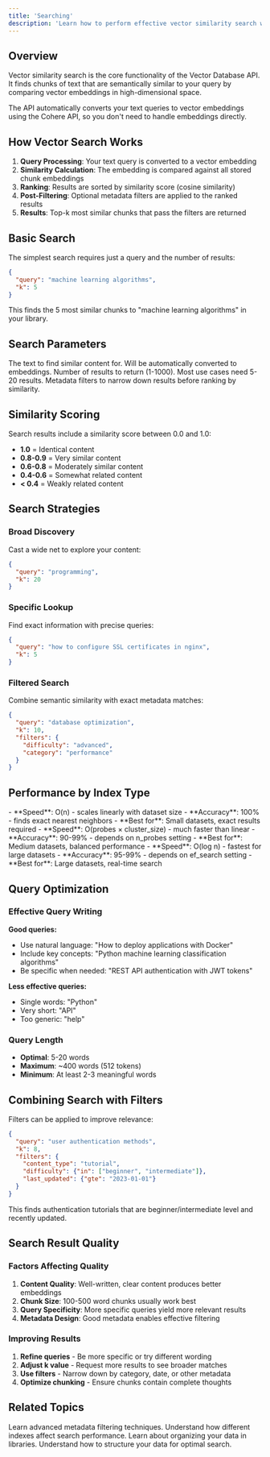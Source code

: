 ```yaml
---
title: 'Searching'
description: 'Learn how to perform effective vector similarity search with the Vector Database API'
---
```


## Overview

Vector similarity search is the core functionality of the Vector Database API. It finds chunks of text that are semantically similar to your query by comparing vector embeddings in high-dimensional space.

<Info>
The API automatically converts your text queries to vector embeddings using the Cohere API, so you don't need to handle embeddings directly.
</Info>

## How Vector Search Works

1. **Query Processing**: Your text query is converted to a vector embedding
2. **Similarity Calculation**: The embedding is compared against all stored chunk embeddings
3. **Ranking**: Results are sorted by similarity score (cosine similarity)
4. **Post-Filtering**: Optional metadata filters are applied to the ranked results
5. **Results**: Top-k most similar chunks that pass the filters are returned

## Basic Search

The simplest search requires just a query and the number of results:

```json
{
  "query": "machine learning algorithms",
  "k": 5
}
```

This finds the 5 most similar chunks to "machine learning algorithms" in your library.

## Search Parameters

<ParamField path="query" type="string" required>
  The text to find similar content for. Will be automatically converted to embeddings.
</ParamField>

<ParamField path="k" type="integer" required>
  Number of results to return (1-1000). Most use cases need 5-20 results.
</ParamField>

<ParamField path="filters" type="object" optional>
  Metadata filters to narrow down results before ranking by similarity.
</ParamField>

## Similarity Scoring

Search results include a similarity score between 0.0 and 1.0:

- **1.0** = Identical content
- **0.8-0.9** = Very similar content  
- **0.6-0.8** = Moderately similar content
- **0.4-0.6** = Somewhat related content
- **< 0.4** = Weakly related content

## Search Strategies

### Broad Discovery

Cast a wide net to explore your content:

```json
{
  "query": "programming",
  "k": 20
}
```

### Specific Lookup

Find exact information with precise queries:

```json
{
  "query": "how to configure SSL certificates in nginx",
  "k": 5
}
```

### Filtered Search

Combine semantic similarity with exact metadata matches:

```json
{
  "query": "database optimization",
  "k": 10,
  "filters": {
    "difficulty": "advanced",
    "category": "performance"
  }
}
```

## Performance by Index Type

<Tabs>
  <Tab title="Linear">
    - **Speed**: O(n) - scales linearly with dataset size
    - **Accuracy**: 100% - finds exact nearest neighbors
    - **Best for**: Small datasets, exact results required
  </Tab>
  
  <Tab title="IVF">
    - **Speed**: O(probes × cluster_size) - much faster than linear
    - **Accuracy**: 90-99% - depends on n_probes setting
    - **Best for**: Medium datasets, balanced performance
  </Tab>
  
  <Tab title="NSW">
    - **Speed**: O(log n) - fastest for large datasets
    - **Accuracy**: 95-99% - depends on ef_search setting
    - **Best for**: Large datasets, real-time search
  </Tab>
</Tabs>

## Query Optimization

### Effective Query Writing

**Good queries:**
- Use natural language: "How to deploy applications with Docker"
- Include key concepts: "Python machine learning classification algorithms"
- Be specific when needed: "REST API authentication with JWT tokens"

**Less effective queries:**
- Single words: "Python"
- Very short: "API"
- Too generic: "help"

### Query Length

- **Optimal**: 5-20 words
- **Maximum**: ~400 words (512 tokens)
- **Minimum**: At least 2-3 meaningful words

## Combining Search with Filters

Filters can be applied to improve relevance:

```json
{
  "query": "user authentication methods",
  "k": 8,
  "filters": {
    "content_type": "tutorial",
    "difficulty": {"in": ["beginner", "intermediate"]},
    "last_updated": {"gte": "2023-01-01"}
  }
}
```

This finds authentication tutorials that are beginner/intermediate level and recently updated.

## Search Result Quality

### Factors Affecting Quality

1. **Content Quality**: Well-written, clear content produces better embeddings
2. **Chunk Size**: 100-500 word chunks usually work best
3. **Query Specificity**: More specific queries yield more relevant results
4. **Metadata Design**: Good metadata enables effective filtering

### Improving Results

1. **Refine queries** - Be more specific or try different wording
2. **Adjust k value** - Request more results to see broader matches
3. **Use filters** - Narrow down by category, date, or other metadata
4. **Optimize chunking** - Ensure chunks contain complete thoughts

## Related Topics

<CardGroup cols={2}>
  <Card
    title="Filtering"
    icon="filter"
    href="/essentials/filtering"
  >
    Learn advanced metadata filtering techniques.
  </Card>
  <Card
    title="Indexing"
    icon="chart-network"
    href="/essentials/indexing"
  >
    Understand how different indexes affect search performance.
  </Card>
  <Card
    title="Libraries"
    icon="folder"
    href="/essentials/libraries"
  >
    Learn about organizing your data in libraries.
  </Card>
  <Card
    title="Documents and Chunks"
    icon="file-text"
    href="/essentials/documents-and-chunks"
  >
    Understand how to structure your data for optimal search.
  </Card>
</CardGroup>
